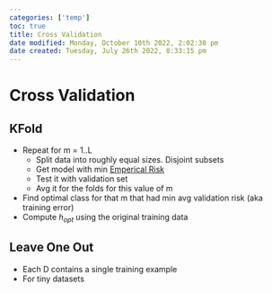 ```yaml
---
categories: ['temp']
toc: true
title: Cross Validation
date modified: Monday, October 10th 2022, 2:02:30 pm
date created: Tuesday, July 26th 2022, 8:33:15 pm
---
```


# Cross Validation

## KFold
- Repeat for m = 1..L
	- Split data into roughly equal sizes. Disjoint subsets
	- Get model with min [Emperical Risk](Emperical%20Risk.qmd)
	- Test it with validation set
	- Avg it for the folds for this value of m
- Find optimal class for that m that had min avg validation risk (aka training error)
- Compute $h_{opt}$ using the original training data

## Leave One Out
- Each D contains a single training example
- For tiny datasets



